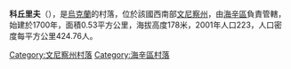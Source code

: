 {{coord|48|46|54|N|29|24|19|E|scale:30000|display=title}}

'''科丘里夫'''（{{lang-uk|Кочурів}}），是[[烏克蘭|烏克蘭]]的村落，位於該國西南部[[文尼察州|文尼察州]]，由[[海辛區|海辛區]]負責管轄，始建於1700年，面積0.53平方公里，海拔高度178米，2001年人口223，人口密度每平方公里424.76人。

[[Category:文尼察州村落|Category:文尼察州村落]]
[[Category:海辛區村落|Category:海辛區村落]]


{{Vinnytsia-geo-stub}}